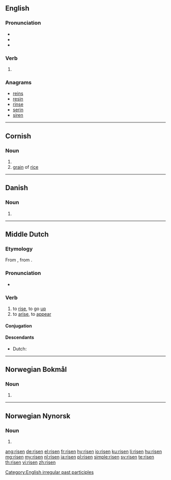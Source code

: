 ==English==

===Pronunciation===
* {{IPA|/ˈɹɪzən/|lang=en}}
* {{audio|en-us-risen.ogg|Audio (US)|lang=en}}
* {{rhymes|ɪzən|lang=en}}

===Verb===
{{head|en|past participle}}

# {{past participle of|rise|lang=en}}

===Anagrams===
* [[reins#English|reins]]
* [[resin#English|resin]]
* [[rinse#English|rinse]]
* [[serin#English|serin]]
* [[siren#English|siren]]

[[Category:English irregular past participles]]

----

==Cornish==

===Noun===
{{kw-noun|f}}

# {{singulative of|ris|lang=kw}}
# [[grain]] of [[rice]]

----

==Danish==

===Noun===
{{head|da|noun form|g=c}}

# {{singular definite of|ris|lang=da}}

----

==Middle Dutch==

===Etymology===
From {{etyl|odt|dum}} {{m|odt|*rīsan}}, from {{etyl|gem-pro|dum}} {{m|gem-pro|*rīsaną}}.

===Pronunciation===
* {{IPA|lang=dum|/ˈriːzən/}}

===Verb===
{{dum-verb}}

# to [[rise]], to go [[up]]
# to [[arise]], to [[appear]]

====Conjugation====
{{rfinfl|dum|verb}}

====Descendants====
* Dutch: {{l|nl|rijzen}}

----
==Norwegian Bokmål==

===Noun===
{{head|nb|noun form|g=m}}

# {{inflection of|ris||definite|s|lang=nb}}

----
==Norwegian Nynorsk==

===Noun===
{{head|nn|noun form|g=m}}

# {{inflection of|ris||definite|s|lang=nn}}

[[ang:risen]]
[[de:risen]]
[[el:risen]]
[[fr:risen]]
[[hy:risen]]
[[io:risen]]
[[ku:risen]]
[[li:risen]]
[[hu:risen]]
[[mg:risen]]
[[my:risen]]
[[nl:risen]]
[[ja:risen]]
[[pl:risen]]
[[simple:risen]]
[[sv:risen]]
[[te:risen]]
[[th:risen]]
[[vi:risen]]
[[zh:risen]]